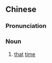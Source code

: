 ==Chinese==
{{zh-forms|s=𠮶次}}

===Pronunciation===
{{zh-pron
|c=go2 ci3
|cat=n
}}

===Noun===
{{zh-noun}}

# {{lb|zh|Cantonese}} [[that]] [[time]]
